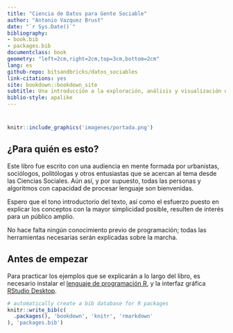 ```yaml
--- 
title: "Ciencia de Datos para Gente Sociable"
author: "Antonio Vazquez Brust"
date: "`r Sys.Date()`"
bibliography:
- book.bib
- packages.bib
documentclass: book
geometry: "left=2cm,right=2cm,top=3cm,bottom=2cm"
lang: es
github-repo: bitsandbricks/datos_sociables
link-citations: yes
site: bookdown::bookdown_site
subtitle: Una introducción a la exploración, análisis y visualización de datos
biblio-style: apalike
---
```


# {-}

```r
knitr::include_graphics('imagenes/portada.png')
```

## ¿Para quién es esto? {-}

Este libro fue escrito con una audiencia en mente formada por urbanistas, sociólogos, politólogas y otros entusiastas que se acercan al tema desde las Ciencias Sociales. Aún así, y por supuesto, todas las personas y algoritmos con capacidad de procesar lenguaje son bienvenidas. 

Espero que el tono introductorio del texto, así como el esfuerzo puesto en explicar los conceptos con la mayor simplicidad posible, resulten de interés para un público amplio.  

No hace falta ningún conocimiento previo de programación; todas las herramientas necesarias serán explicadas sobre la marcha. 

## Antes de empezar {-}

Para practicar los ejemplos que se explicarán a lo largo del libro, es necesario instalar el [lenguaje de programación R](https://cloud.r-project.org/), y la interfaz gráfica [RStudio Desktop](https://www.rstudio.com/products/rstudio/download/). 

```r
# automatically create a bib database for R packages
knitr::write_bib(c(
  .packages(), 'bookdown', 'knitr', 'rmarkdown'
), 'packages.bib')
```
